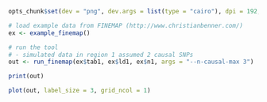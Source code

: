 
```r
opts_chunk$set(dev = "png", dev.args = list(type = "cairo"), dpi = 192, fig.path = "figures/", comment = NA, results = 'markup', tidy = F, message = F, warning = F, echo = T)
```

```r
# load example data from FINEMAP (http://www.christianbenner.com/)
ex <- example_finemap()

# run the tool
# - simulated data in region 1 assumed 2 causal SNPs
out <- run_finemap(ex$tab1, ex$ld1, ex$n1, args = "--n-causal-max 3")
```

```r
print(out)
```

```r
plot(out, label_size = 3, grid_ncol = 1)
```

